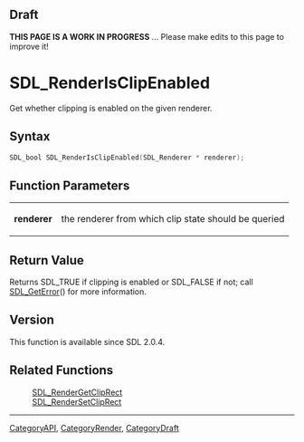 
== Draft ==


'''THIS PAGE IS A WORK IN PROGRESS''' ... Please make edits to this page to improve it!


<!-- #*^*^*^*^*See https://wiki.libsdl.org/SGFunctions for details on editing this page*^*^*^*^* -->


= SDL_RenderIsClipEnabled =

Get whether clipping is enabled on the given renderer.

== Syntax ==

<syntaxhighlight lang='c'>
SDL_bool SDL_RenderIsClipEnabled(SDL_Renderer * renderer);
</syntaxhighlight>

== Function Parameters ==

{|
|'''renderer'''
|the renderer from which clip state should be queried
|}

== Return Value ==

Returns SDL_TRUE if clipping is enabled or SDL_FALSE if not; call
[[SDL_GetError]]() for more information.



== Version ==

This function is available since SDL 2.0.4.



== Related Functions ==

:[[SDL_RenderGetClipRect]]
:[[SDL_RenderSetClipRect]]

----
[[CategoryAPI]], [[CategoryRender]], [[CategoryDraft]]
<!-- #See the Style Guide for instructions on editing the footer. -->


